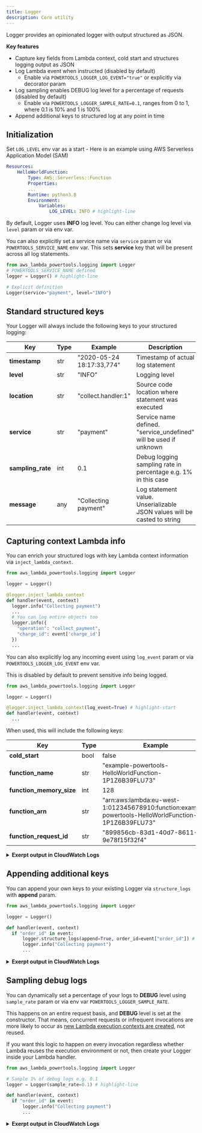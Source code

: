```yaml
---
title: Logger
description: Core utility
---
```



Logger provides an opinionated logger with output structured as JSON.

**Key features**

* Capture key fields from Lambda context, cold start and structures logging output as JSON
* Log Lambda event when instructed (disabled by default)
    - Enable via `POWERTOOLS_LOGGER_LOG_EVENT="true"` or explicitly via decorator param
* Log sampling enables DEBUG log level for a percentage of requests (disabled by default)
    - Enable via `POWERTOOLS_LOGGER_SAMPLE_RATE=0.1`, ranges from 0 to 1, where 0.1 is 10% and 1 is 100%
* Append additional keys to structured log at any point in time

## Initialization

Set `LOG_LEVEL` env var as a start - Here is an example using AWS Serverless Application Model (SAM)

```yaml:title=template.yaml
Resources:
    HelloWorldFunction:
        Type: AWS::Serverless::Function
        Properties:
        ...
        Runtime: python3.8
        Environment:
            Variables:
                LOG_LEVEL: INFO # highlight-line
```

By default, Logger uses **INFO** log level. You can either change log level via `level` param or via env var.

You can also explicitly set a service name via `service` param or via `POWERTOOLS_SERVICE_NAME` env var. This sets **service** key that will be present across all log statements.

```python:title=app.py
from aws_lambda_powertools.logging import Logger
# POWERTOOLS_SERVICE_NAME defined
logger = Logger() # highlight-line 

# Explicit definition
Logger(service="payment", level="INFO")
```

## Standard structured keys

Your Logger will always include the following keys to your structured logging:

Key | Type | Example | Description
------------------------------------------------- | ------------------------------------------------- | --------------------------------------------------------------------------------- | -------------------------------------------------
**timestamp** | str | "2020-05-24 18:17:33,774" | Timestamp of actual log statement
**level** | str | "INFO" | Logging level
**location** | str | "collect.handler:1" | Source code location where statement was executed
**service** | str | "payment" | Service name defined. "service_undefined" will be used if unknown
**sampling_rate** | int |  0.1 | Debug logging sampling rate in percentage e.g. 1% in this case
**message** | any |  "Collecting payment" | Log statement value. Unserializable JSON values will be casted to string

## Capturing context Lambda info 

You can enrich your structured logs with key Lambda context information via `inject_lambda_context`.

```python:title=collect.py
from aws_lambda_powertools.logging import Logger

logger = Logger()

@logger.inject_lambda_context
def handler(event, context)
  logger.info("Collecting payment")
  ...
  # You can log entire objects too
  logger.info({
    "operation": "collect_payment",
    "charge_id": event['charge_id']
  })
  ...
```

You can also explicitly log any incoming event using `log_event` param or via `POWERTOOLS_LOGGER_LOG_EVENT` env var.

<Note type="warning">
  This is disabled by default to prevent sensitive info being logged.
</Note><br/>

```python:title=log_handler_event.py
from aws_lambda_powertools.logging import Logger

logger = Logger()

@logger.inject_lambda_context(log_event=True) # highlight-start
def handler(event, context)
  ...
```

When used, this will include the following keys:

Key | Type | Example
------------------------------------------------- | ------------------------------------------------- | ---------------------------------------------------------------------------------
**cold_start**| bool | false
**function_name**| str | "example-powertools-HelloWorldFunction-1P1Z6B39FLU73"
**function_memory_size**| int | 128
**function_arn**| str | "arn:aws:lambda:eu-west-1:012345678910:function:example-powertools-HelloWorldFunction-1P1Z6B39FLU73"
**function_request_id**| str | "899856cb-83d1-40d7-8611-9e78f15f32f4"

<details>
<summary><strong>Exerpt output in CloudWatch Logs</strong></summary>

```json:title=cloudwatch_logs.json
{  
   "timestamp":"2020-05-24 18:17:33,774",
   "level":"INFO",
   "location":"collect.handler:1",
   "service":"payment",
// highlight-start
   "lambda_function_name":"test",
   "lambda_function_memory_size": 128,
   "lambda_function_arn":"arn:aws:lambda:eu-west-1:12345678910:function:test",
   "lambda_request_id":"52fdfc07-2182-154f-163f-5f0f9a621d72",
   "cold_start": true,
// highlight-end
   "sampling_rate": 0.0,
   "message": "Collecting payment"
}

{  
   "timestamp":"2020-05-24 18:17:33,774",
   "level":"INFO",
   "location":"collect.handler:15",
   "service":"payment",
   "lambda_function_name":"test",
   "lambda_function_memory_size": 128,
   "lambda_function_arn":"arn:aws:lambda:eu-west-1:12345678910:function:test",
   "lambda_request_id":"52fdfc07-2182-154f-163f-5f0f9a621d72",
   "cold_start": true,
   "sampling_rate": 0.0,
// highlight-start
   "message":{  
      "operation":"collect_payment",
      "charge_id": "ch_AZFlk2345C0"
   }
// highlight-end
}
```
</details>

## Appending additional keys

You can append your own keys to your existing Logger via `structure_logs` with **append** param. 

```python:title=collect.py
from aws_lambda_powertools.logging import Logger

logger = Logger()

def handler(event, context)
  if "order_id" in event:
      logger.structure_logs(append=True, order_id=event["order_id"]) # highlight-line
      logger.info("Collecting payment")
      ...
```

<details>
<summary><strong>Exerpt output in CloudWatch Logs</strong></summary>

```json:title=cloudwatch_logs.jsonn
{  
   "timestamp": "2020-05-24 18:17:33,774",
   "level": "INFO",
   "location": "collect.handler:1",
   "service": "payment",
   "lambda_function_name": "test",
   "lambda_function_memory_size": 128,
   "lambda_function_arn": "arn:aws:lambda:eu-west-1:12345678910:function:test",
   "lambda_request_id": "52fdfc07-2182-154f-163f-5f0f9a621d72",
   "cold_start": true,
   "sampling_rate": 0.0,
   "order_id": "order_id_value", // highlight-line
   "message": "Collecting payment"
}
```
</details>

## Sampling debug logs

You can dynamically set a percentage of your logs to **DEBUG** level using `sample_rate` param or via env var `POWERTOOLS_LOGGER_SAMPLE_RATE`.

This happens on an entire request basis, and <strong>DEBUG</strong> level is set at the constructor. That means, concurrent requests or infrequent invocations are more likely to occur as [new Lambda execution contexts are created](https://docs.aws.amazon.com/lambda/latest/dg/runtimes-context.html), not reused.

<Note type="info">
  If you want this logic to happen on every invocation regardless whether Lambda reuses the execution environment or not, then create your Logger inside your Lambda handler.
</Note><br/>

```python:title=collect.py
from aws_lambda_powertools.logging import Logger

# Sample 1% of debug logs e.g. 0.1
logger = Logger(sample_rate=0.1) # highlight-line

def handler(event, context)
  if "order_id" in event:
      logger.info("Collecting payment")
      ...
```

<details>
<summary><strong>Exerpt output in CloudWatch Logs</strong></summary>

```json:title=cloudwatch_logs.json
{  
   "timestamp": "2020-05-24 18:17:33,774",
   "level": "INFO",
   "location": "collect.handler:1",
   "service": "payment",
   "lambda_function_name": "test",
   "lambda_function_memory_size": 128,
   "lambda_function_arn": "arn:aws:lambda:eu-west-1:12345678910:function:test",
   "lambda_request_id": "52fdfc07-2182-154f-163f-5f0f9a621d72",
   "cold_start": true,
   "sampling_rate": 0.1, // highlight-line
   "message": "Collecting payment"
}
```
</details>